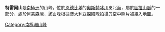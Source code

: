 {{coord|67|12|S|50|51|E|display=title}}

'''特雷爾山'''是[[南極洲|南極洲]]的山峰，位於[[恩德比地|恩德比地]]的[[奧斯特冰川|奧斯特冰川]]東北面，屬於[[圖拉山脈|圖拉山脈]]的一部分，處於[[阿蒙森灣_(南極洲)|阿蒙森灣]]，該山峰根據[[澳大利亞|澳大利亞]]探險隊拍攝的空中照片被繪入地圖。

{{Antarctica-geo-stub}}
[[Category:南極洲山峰|Category:南極洲山峰]]
